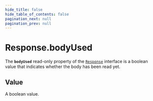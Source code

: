```yaml
---
hide_title: false
hide_table_of_contents: false
pagination_next: null
pagination_prev: null
---
```

# Response.bodyUsed

The **`bodyUsed`** read-only property of the [`Response`](../../../globals/Response/Response.md) interface is a boolean value that indicates whether the body has been read yet.

## Value

A boolean value.
